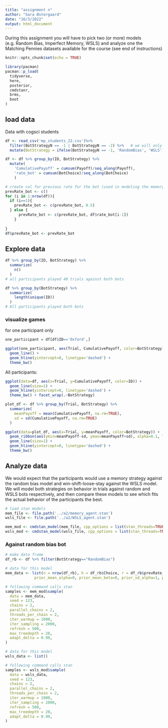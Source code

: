 ```yaml
---
title: "assignment n"
author: "Sara Østergaard"
date: "16/3/2022"
output: html_document
---
```


During this assignment you will have to pick two (or more) models (e.g. Random Bias, Imperfect Memory, WSLS) and analyze one the Matching Pennies datasets available for the course (see end of instructions)

```r
knitr::opts_chunk$set(echo = TRUE)

library(pacman)
pacman::p_load(
  tidyverse,
  here,
  posterior,
  cmdstanr,
  brms, 
  boot
)
```

## load data
Data with cogsci students
```r
df <- read_csv('mp_students_22.csv')%>% 
  filter(BotStrategyN == -1 | BotStrategyN == -2) %>%   # we will only look at WSLS and random bias bots
  mutate(BotStrategy = ifelse(BotStrategyN == -1, 'RandomBias', 'WSLS'))

df <- df %>% group_by(ID, BotStrategy) %>% 
  mutate(
    'CumulativePayoff' = cumsum(Payoff)/seq_along(Payoff),
    'rate_bot' = cumsum(BotChoice)/seq_along(BotChoice)
    )

# create col for previous rate for the bot (used in modeling the memory strategy)
prevRate_bot <- c()
for (i in 1:nrow(df)){
  if (i==1){
    prevRate_bot <- c(prevRate_bot, 0.5)
  } else {
      prevRate_bot <- c(prevRate_bot, df$rate_bot[i-1])
    }
  
}
df$prevRate_bot <- prevRate_bot
```


## Explore data
```r

df %>% group_by(ID, BotStrategy) %>% 
  summarize(
    n()
  )
# all participants played 40 trials against both bots

df %>% group_by(BotStrategy) %>% 
  summarize(
    length(unique(ID))
  )
# All participants played both bots

```

### visualize games

for one participant only
```r
one_participant = df[df$ID=='Oxford',]

ggplot(one_participant, aes(Trial, CumulativePayoff, color=BotStrategy)) +
  geom_line() + 
  geom_hline(yintercept=0, linetype='dashed') +
  theme_bw()

```

All participants:
```r

ggplot(data=df, aes(x=Trial, y=CumulativePayoff, color=ID)) + 
  geom_line(size=1) + 
  geom_hline(yintercept=0, linetype='dashed') +
  theme_bw() + facet_wrap(.~BotStrategy)
```

```r
plot_df <- df %>% group_by(Trial, BotStrategy) %>% 
  summarize(
    meanPayoff = mean(CumulativePayoff, na.rm=TRUE),
    sd = sd(CumulativePayoff, na.rm=TRUE)
  )

ggplot(data=plot_df, aes(x=Trial, y=meanPayoff, color=BotStrategy)) + 
  geom_ribbon(aes(ymin=meanPayoff-sd, ymax=meanPayoff+sd), alpha=0.1, linetype=0) + 
  geom_line(size=1) + 
  geom_hline(yintercept=0, linetype='dashed') +
  theme_bw()

```

## Analyze data
We would expect that the participants would use a memory strategy against the random bias model and win-shift-loose-stay against the WSLS model. 
We will model both strategies on behavior in trials against random and WSLS bots respectively, and then compare these models to see which fits the actual behavior of the participants the best.

```r
# load stan models
mem_file <- file.path('../a2/memory_agent.stan')
wsls_file <- file.path('../a2/WSLS_agent.stan')

mem_mod <- cmdstan_model(mem_file, cpp_options = list(stan_threads=TRUE))
wsls_mod <- cmdstan_model(wsls_file, cpp_options = list(stan_threads=TRUE))
```

### Against random bias bot
```r
# make data frame
df_rb <- df %>% filter(BotStrategy=="RandomBias")

```

```r
# data for this model
mem_data <- list(n = nrow(df_rb), h = df_rb$Choice, r = df_rb$prevRate_bot,
             prior_mean_alpha=0, prior_mean_beta=0, prior_sd_alpha=1, prior_sd_beta=0.5)

# following command calls stan
samples <- mem_mod$sample(
  data = mem_data,
  seed = 123,
  chains = 2,
  parallel_chains = 2,
  threads_per_chain = 2,
  iter_warmup = 1000,
  iter_sampling = 2000,
  refresh = 500,
  max_treedepth = 20,
  adapt_delta = 0.99,
)

```

```r
# data for this model
wsls_data <- list()

# following command calls stan
samples <- wsls_mod$sample(
  data = wsls_data,
  seed = 123,
  chains = 2,
  parallel_chains = 2,
  threads_per_chain = 2,
  iter_warmup = 1000,
  iter_sampling = 2000,
  refresh = 500,
  max_treedepth = 20,
  adapt_delta = 0.99,
)
```

